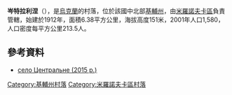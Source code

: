 {{coord|49|38|34|N|31|5|16|E|scale:30000_region:UA|display=title}}

'''岑特拉利涅'''（{{lang-uk|Центральне}}），是[[烏克蘭|烏克蘭]]的村落，位於該國中北部[[基輔州|基輔州]]，由[[米羅諾夫卡區|米羅諾夫卡區]]負責管轄，始建於1912年，面積6.38平方公里，海拔高度151米，2001年人口1,580，人口密度每平方公里213.5人。

==參考資料==
*[https://www.youtube.com/watch?v=LLWhdG-4rbw&list=PLDHyfEHZ4vnSM3GwBm4Jz1Qz8AzIB6LmY&index=15 село Центральне (2015 р.)]

{{DEFAULTSORT:Центральне}}
[[Category:基輔州村落|Category:基輔州村落]]
[[Category:米羅諾夫卡區村落|Category:米羅諾夫卡區村落]]


{{Kiev-geo-stub}}